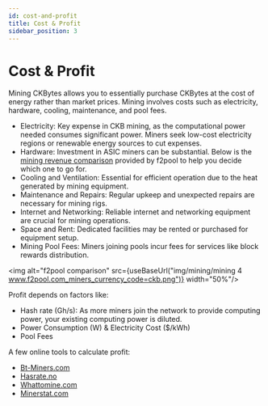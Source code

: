```yaml
---
id: cost-and-profit
title: Cost & Profit
sidebar_position: 3
---
```


# Cost & Profit
Mining CKBytes allows you to essentially purchase CKBytes at the cost of energy rather than market prices. Mining involves costs such as electricity, hardware, cooling, maintenance, and pool fees.

- Electricity: Key expense in CKB mining, as the computational power needed consumes significant power. Miners seek low-cost electricity regions or renewable energy sources to cut expenses.
- Hardware: Investment in ASIC miners can be substantial. Below is the [mining revenue comparison](https://www.f2pool.com/miners?currency_code=ckb) provided by f2pool to help you decide which one to go for.
- Cooling and Ventilation: Essential for efficient operation due to the heat generated by mining equipment.
- Maintenance and Repairs: Regular upkeep and unexpected repairs are necessary for mining rigs.
- Internet and Networking: Reliable internet and networking equipment are crucial for mining operations.
- Space and Rent: Dedicated facilities may be rented or purchased for equipment setup.
- Mining Pool Fees: Miners joining pools incur fees for services like block rewards distribution.

<img alt="f2pool comparison" src={useBaseUrl("img/mining/mining 4 www.f2pool.com_miners_currency_code=ckb.png")}  width="50%"/>

Profit depends on factors like:

- Hash rate (Gh/s): As more miners join the network to provide computing power, your existing computing power is diluted.
- Power Consumption (W) & Electricity Cost ($/kWh)
- Pool Fees

A few online tools to calculate profit:

- [Bt-Miners.com](https://bt-miners.com/ckb-mining-calculator/)
- [Hasrate.no](https://www.hashrate.no/coins/CKB/calculator)
- [Whattomine.com](https://whattomine.com/coins/321-ckb-eaglesong)
- [Minerstat.com](https://minerstat.com/coin/CKB)
